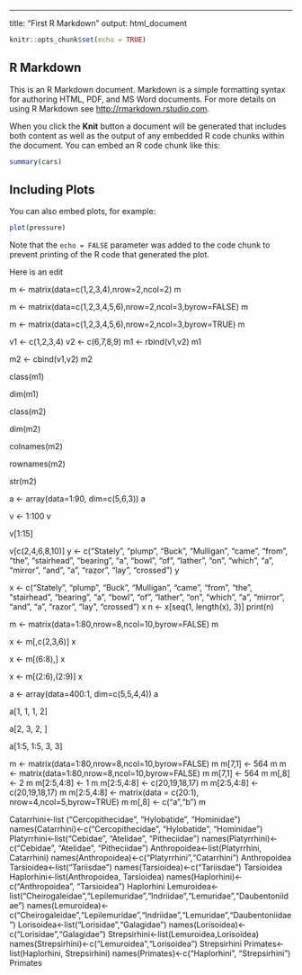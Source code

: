 ---
title: "First R Markdown"
output: html_document


```r
knitr::opts_chunk$set(echo = TRUE)
```

## R Markdown

This is an R Markdown document. Markdown is a simple formatting syntax for authoring HTML, PDF, and MS Word documents. For more details on using R Markdown see <http://rmarkdown.rstudio.com>.

When you click the **Knit** button a document will be generated that includes both content as well as the output of any embedded R code chunks within the document. You can embed an R code chunk like this:

```r
summary(cars)
```

## Including Plots

You can also embed plots, for example:

```r
plot(pressure)
```

Note that the `echo = FALSE` parameter was added to the code chunk to prevent printing of the R code that generated the plot.

Here is an edit

m <- matrix(data=c(1,2,3,4),nrow=2,ncol=2)
m

m <- matrix(data=c(1,2,3,4,5,6),nrow=2,ncol=3,byrow=FALSE)
m

m <- matrix(data=c(1,2,3,4,5,6),nrow=2,ncol=3,byrow=TRUE)
m

v1 <- c(1,2,3,4)
v2 <- c(6,7,8,9)
m1 <- rbind(v1,v2)
m1

m2 <- cbind(v1,v2)
m2

class(m1)

dim(m1)

class(m2)

dim(m2)

colnames(m2)

rownames(m2)

str(m2)

a <- array(data=1:90, dim=c(5,6,3))
a

v <- 1:100
v

v[1:15]

v[c(2,4,6,8,10)]
y <- c("Stately", "plump", "Buck", "Mulligan", "came", "from", "the", "stairhead", "bearing", "a", "bowl", "of", "lather", "on", "which", "a", "mirror", "and", "a", "razor", "lay", "crossed")
y

x <- c("Stately", "plump", "Buck", "Mulligan", "came", "from", "the", "stairhead", "bearing", "a", "bowl", "of", "lather", "on", "which", "a", "mirror", "and", "a", "razor", "lay", "crossed")
x
n <- x[seq(1, length(x), 3)]
print(n)

m <- matrix(data=1:80,nrow=8,ncol=10,byrow=FALSE)
m

x <- m[,c(2,3,6)]
x

x <- m[(6:8),]
x

x <- m[(2:6),(2:9)]
x

a <- array(data=400:1, dim=c(5,5,4,4))
a

a[1, 1, 1, 2]

a[2, 3, 2, ]

a[1:5, 1:5, 3, 3]

m <- matrix(data=1:80,nrow=8,ncol=10,byrow=FALSE)
m
m[7,1] <- 564
m
m <- matrix(data=1:80,nrow=8,ncol=10,byrow=FALSE)
m
m[7,1] <- 564
m
m[,8] <- 2
m
m[2:5,4:8] <- 1
m
m[2:5,4:8] <- c(20,19,18,17)
m
m[2:5,4:8] <- c(20,19,18,17)
m
m[2:5,4:8] <- matrix(data = c(20:1), nrow=4,ncol=5,byrow=TRUE)
m
m[,8] <- c("a","b")
m

Catarrhini<-list ("Cercopithecidae", "Hylobatide", "Hominidae")
names(Catarrhini)<-c("Cercopithecidae", "Hylobatide", "Hominidae")
Platyrrhini<-list("Cebidae", "Atelidae", "Pitheciidae")
names(Platyrrhini)<-c("Cebidae", "Atelidae", "Pitheciidae")
Anthropoidea<-list(Platyrrhini, Catarrhini)
names(Anthropoidea)<-c("Platyrrhini","Catarrhini")
Anthropoidea
Tarsioidea<-list("Tariisdae")
names(Tarsioidea)<-c("Tariisdae")
Tarsioidea
Haplorhini<-list(Anthropoidea, Tarsioidea)
names(Haplorhini)<-c("Anthropoidea", "Tarsioidea")
Haplorhini
Lemuroidea<-list("Cheirogaleidae","Lepilemuridae","Indriidae","Lemuridae","Daubentoniidae")
names(Lemuroidea)<-c("Cheirogaleidae","Lepilemuridae","Indriidae","Lemuridae","Daubentoniidae")
Lorisoidea<-list("Lorisidae","Galagidae")
names(Lorisoidea)<-c("Lorisidae","Galagidae")
Strepsirhini<-list(Lemuroidea,Lorisoidea)
names(Strepsirhini)<-c("Lemuroidea","Lorisoidea")
Strepsirhini
Primates<-list(Haplorhini, Strepsirhini)
names(Primates)<-c("Haplorhini", "Strepsirhini")
Primates
